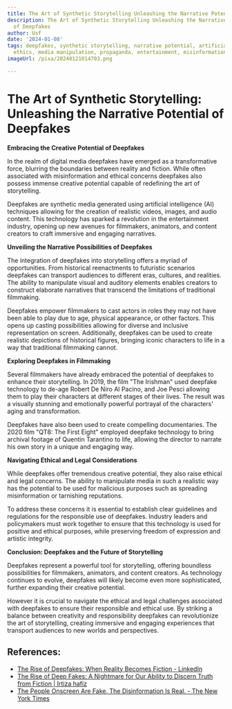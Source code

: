 ```yaml
---
title: The Art of Synthetic Storytelling Unleashing the Narrative Potential of Deepfakes
description: The Art of Synthetic Storytelling Unleashing the Narrative Potential
  of Deepfakes
author: Usf
date: '2024-01-08'
tags: deepfakes, synthetic storytelling, narrative potential, artificial intelligence,
  ethics, media manipulation, propaganda, entertainment, misinformation
imageUrl: /pixa/20240121014703.png

---
```

#  The Art of Synthetic Storytelling: Unleashing the Narrative Potential of Deepfakes

**Embracing the Creative Potential of Deepfakes**

In the realm of digital media deepfakes  have  emerged as a transformative force, blurring the boundaries between reality and fiction. While often associated with misinformation and ethical concerns deepfakes also possess immense creative potential capable of  redefining the  art of storytelling.

Deepfakes are  synthetic media  generated using artificial intelligence (AI) techniques allowing for the creation of realistic videos, images, and audio content. This technology has  sparked a revolution in the  entertainment industry,  opening up new avenues for filmmakers,  animators, and content creators  to  craft immersive and engaging narratives.

**Unveiling the  Narrative  Possibilities of Deepfakes**

The integration of deepfakes into storytelling offers a myriad of opportunities. From  historical reenactments to futuristic scenarios deepfakes can transport audiences to different  eras, cultures, and realities. The  ability  to manipulate visual and auditory elements enables  creators to construct elaborate narratives that transcend the limitations of traditional  filmmaking.

Deepfakes empower filmmakers to  cast actors in  roles they may not have been able to play due to age, physical appearance, or other factors. This opens up casting possibilities allowing for diverse and inclusive representation on screen. Additionally, deepfakes can be used  to  create realistic depictions of  historical figures, bringing iconic characters to life in a way that traditional filmmaking cannot.

**Exploring Deepfakes in Filmmaking**

Several filmmakers have already embraced  the potential of deepfakes to enhance their storytelling. In 2019,  the film "The Irishman" used deepfake technology to de-age Robert De Niro Al Pacino, and Joe Pesci allowing  them to play their characters at different stages  of their lives. The result was a visually stunning  and emotionally powerful portrayal of the characters' aging and transformation.

Deepfakes have  also been used to create compelling  documentaries.  The 2020 film "QT8: The First Eight" employed deepfake technology to bring archival footage of Quentin Tarantino to life, allowing  the director to narrate his own story in a unique and engaging way.

**Navigating Ethical and Legal Considerations**

While deepfakes offer tremendous creative potential, they also raise ethical and legal concerns. The ability to manipulate media in such  a realistic way has the potential to be  used for malicious purposes such as spreading misinformation or tarnishing  reputations.

To  address these concerns it is essential to establish clear guidelines and regulations for the responsible use of deepfakes. Industry  leaders and policymakers must work together to ensure that this technology is used for positive and ethical purposes, while preserving freedom of expression and  artistic integrity.

**Conclusion: Deepfakes and the Future of Storytelling**

Deepfakes represent a powerful tool for storytelling, offering boundless possibilities for filmmakers, animators, and content creators. As technology continues to  evolve, deepfakes will likely become even more sophisticated, further expanding their creative potential.

However it is crucial  to navigate the ethical and  legal challenges associated with deepfakes to ensure  their responsible and ethical use. By striking a balance between creativity and responsibility deepfakes can revolutionize the art  of storytelling, creating  immersive and engaging experiences that transport  audiences to new worlds  and perspectives.

## References:
- [The Rise of Deepfakes: When Reality Becomes Fiction - LinkedIn](https://www.linkedin.com/pulse/rise-deepfakes-when-reality-becomes-fiction-neil-thomas)
- [The Rise of Deep Fakes: A Nightmare for Our Ability to Discern Truth from Fiction | Irtiza hafiz](https://irtizahafiz.medium.com/fake-it-til-you-make-it-the-dangers-of-deepfake-technology-9afbc5d26451)
- [The People Onscreen Are Fake. The Disinformation Is Real. - The New York Times](https://www.nytimes.com/2023/02/07/technology/artificial-intelligence-training-deepfake.html)
